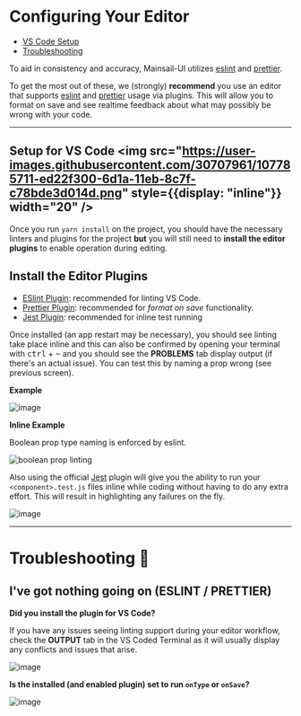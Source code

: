 
<Meta title="React/Developing/Configuring Your Editor" />

# Configuring Your Editor

-   [VS Code Setup](#setup-for-vs-code-img-srchttpsuser-imagesgithubusercontentcom30707961107785711-ed22f300-6d1a-11eb-8c7f-c78bde3d014dpng-styledisplay-inline-width20-)
-   [Troubleshooting](#troubleshooting-)

To aid in consistency and accuracy, Mainsail-UI utilizes [eslint](https://eslint.org/) and [prettier](https://prettier.io/).

To get the most out of these, we (strongly) **recommend** you use an editor that supports [eslint](https://eslint.org/) and [prettier](https://prettier.io/) usage via plugins. This will allow you to format on save and see realtime feedback about what may possibly be wrong with your code.

<hr />

## Setup for VS Code <img src="https://user-images.githubusercontent.com/30707961/107785711-ed22f300-6d1a-11eb-8c7f-c78bde3d014d.png" style={{display: "inline"}} width="20" />

Once you run `yarn install` on the project, you should have the necessary linters and plugins for the project **but** you will still need to **install the editor plugins** to enable operation during editing.

## Install the Editor Plugins

-   [ESlint Plugin](https://github.com/Microsoft/vscode-eslint): recommended for linting VS Code.
-   [Prettier Plugin](https://github.com/prettier/prettier-vscode): recommended for _format on save_ functionality.
-   [Jest Plugin](https://marketplace.visualstudio.com/items?itemName=Orta.vscode-jest): recommended for inline test running

Once installed (an app restart may be necessary), you should see linting take place inline and this can also be confirmed by opening your terminal with <kbd>ctrl</kbd> + <kbd>~</kbd> and you should see the **PROBLEMS** tab display output (if there's an actual issue). You can test this by naming a prop wrong (see previous screen).

**Example**

![image](https://user-images.githubusercontent.com/30707961/107783977-e5fae580-6d18-11eb-9894-fff68d201db4.png)

**Inline Example**

Boolean prop type naming is enforced by eslint.

![boolean prop linting](https://user-images.githubusercontent.com/30707961/107783174-f5c5fa00-6d17-11eb-9866-b51a9c5105bc.png)

Also using the official [Jest](https://marketplace.visualstudio.com/items?itemName=Orta.vscode-jest) plugin will give you the ability to run your `<component>.test.js`
files inline while coding without having to do any extra effort. This will result in highlighting any failures on the fly.

![image](https://user-images.githubusercontent.com/30707961/114428756-960a9480-9b8a-11eb-9f60-19bf50caf860.png)

<hr />

# Troubleshooting 🚨

## I've got nothing going on (ESLINT / PRETTIER)

**Did you install the plugin for VS Code?**

If you have any issues seeing linting support during your editor workflow, check the **OUTPUT** tab in the VS Coded Terminal as it will usually display any conflicts and issues that arise.

![image](https://user-images.githubusercontent.com/30707961/107784396-64f01e00-6d19-11eb-8e01-c08c4bb4e6a5.png)

**Is the installed (and enabled plugin) set to run `onType` or `onSave`?**

![image](https://user-images.githubusercontent.com/30707961/107784962-07100600-6d1a-11eb-913f-d19dbed18586.png)
